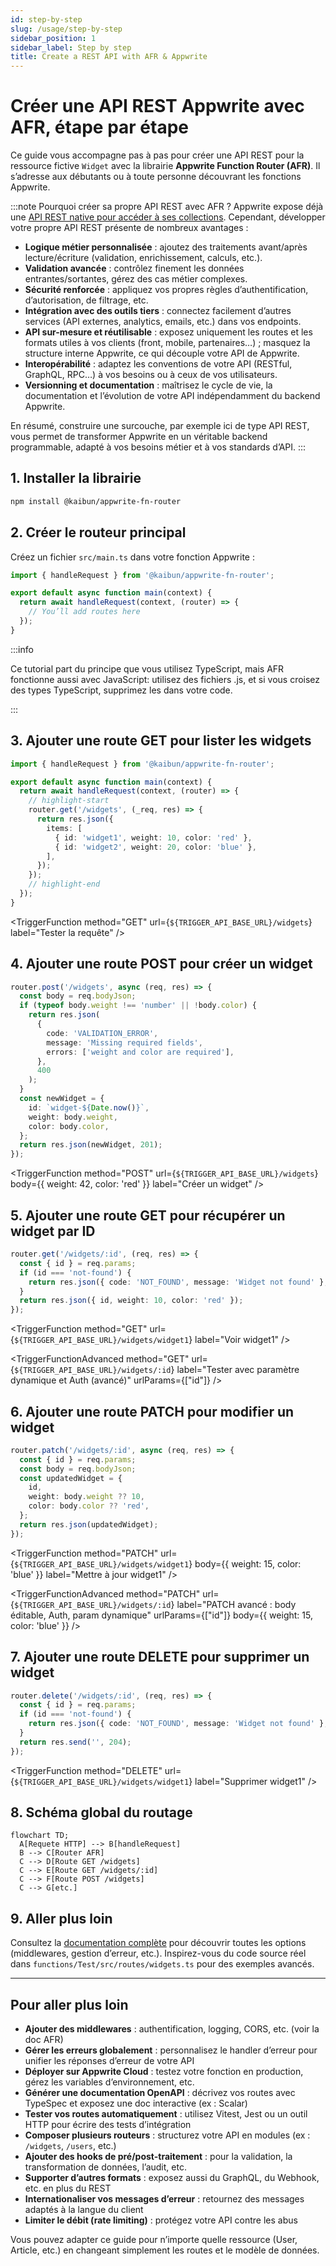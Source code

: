 ```yaml
---
id: step-by-step
slug: /usage/step-by-step
sidebar_position: 1
sidebar_label: Step by step
title: Create a REST API with AFR & Appwrite
---
```



# Créer une API REST Appwrite avec AFR, étape par étape

Ce guide vous accompagne pas à pas pour créer une API REST pour la ressource fictive `Widget` avec la librairie **Appwrite Function Router (AFR)**. Il s’adresse aux débutants ou à toute personne découvrant les fonctions Appwrite.

:::note Pourquoi créer sa propre API REST avec AFR ?
Appwrite expose déjà une [API REST native pour accéder à ses collections](https://appwrite.io/docs/apis/rest). Cependant, développer votre propre API REST présente de nombreux avantages :

- **Logique métier personnalisée** : ajoutez des traitements avant/après lecture/écriture (validation, enrichissement, calculs, etc.).
- **Validation avancée** : contrôlez finement les données entrantes/sortantes, gérez des cas métier complexes.
- **Sécurité renforcée** : appliquez vos propres règles d’authentification, d’autorisation, de filtrage, etc.
- **Intégration avec des outils tiers** : connectez facilement d’autres services (API externes, analytics, emails, etc.) dans vos endpoints.
- **API sur-mesure et réutilisable** : exposez uniquement les routes et les formats utiles à vos clients (front, mobile, partenaires…) ; masquez la structure interne Appwrite, ce qui découple votre API de Appwrite.
- **Interopérabilité** : adaptez les conventions de votre API (RESTful, GraphQL, RPC…) à vos besoins ou à ceux de vos utilisateurs.
- **Versionning et documentation** : maîtrisez le cycle de vie, la documentation et l’évolution de votre API indépendamment du backend Appwrite.

En résumé, construire une surcouche, par exemple ici de type API REST, vous permet de transformer Appwrite en un véritable backend programmable, adapté à vos besoins métier et à vos standards d’API.
:::

## 1. Installer la librairie

```bash
npm install @kaibun/appwrite-fn-router
```

## 2. Créer le routeur principal

Créez un fichier `src/main.ts` dans votre fonction Appwrite :

```typescript
import { handleRequest } from '@kaibun/appwrite-fn-router';

export default async function main(context) {
  return await handleRequest(context, (router) => {
    // You’ll add routes here
  });
}
```

:::info

Ce tutorial part du principe que vous utilisez TypeScript, mais AFR fonctionne aussi avec JavaScript: utilisez des fichiers .js, et si vous croisez des types TypeScript, supprimez les dans votre code.

:::

## 3. Ajouter une route GET pour lister les widgets

```typescript
import { handleRequest } from '@kaibun/appwrite-fn-router';

export default async function main(context) {
  return await handleRequest(context, (router) => {
    // highlight-start
    router.get('/widgets', (_req, res) => {
      return res.json({
        items: [
          { id: 'widget1', weight: 10, color: 'red' },
          { id: 'widget2', weight: 20, color: 'blue' },
        ],
      });
    });
    // highlight-end
  });
}
```

<TriggerFunction method="GET" url={`${TRIGGER_API_BASE_URL}/widgets`} label="Tester la requête" />

## 4. Ajouter une route POST pour créer un widget

```typescript
router.post('/widgets', async (req, res) => {
  const body = req.bodyJson;
  if (typeof body.weight !== 'number' || !body.color) {
    return res.json(
      {
        code: 'VALIDATION_ERROR',
        message: 'Missing required fields',
        errors: ['weight and color are required'],
      },
      400
    );
  }
  const newWidget = {
    id: `widget-${Date.now()}`,
    weight: body.weight,
    color: body.color,
  };
  return res.json(newWidget, 201);
});
```

<TriggerFunction
method="POST"
url={`${TRIGGER_API_BASE_URL}/widgets`}
body={{ weight: 42, color: 'red' }}
label="Créer un widget"
/> 

## 5. Ajouter une route GET pour récupérer un widget par ID

```typescript
router.get('/widgets/:id', (req, res) => {
  const { id } = req.params;
  if (id === 'not-found') {
    return res.json({ code: 'NOT_FOUND', message: 'Widget not found' }, 404);
  }
  return res.json({ id, weight: 10, color: 'red' });
});
```

<TriggerFunction method="GET" url={`${TRIGGER_API_BASE_URL}/widgets/widget1`} label="Voir widget1" />

<TriggerFunctionAdvanced
  method="GET"
  url={`${TRIGGER_API_BASE_URL}/widgets/:id`}
  label="Tester avec paramètre dynamique et Auth (avancé)"
  urlParams={["id"]}
/>

## 6. Ajouter une route PATCH pour modifier un widget

```typescript
router.patch('/widgets/:id', async (req, res) => {
  const { id } = req.params;
  const body = req.bodyJson;
  const updatedWidget = {
    id,
    weight: body.weight ?? 10,
    color: body.color ?? 'red',
  };
  return res.json(updatedWidget);
});
```

<TriggerFunction
  method="PATCH"
  url={`${TRIGGER_API_BASE_URL}/widgets/widget1`}
  body={{ weight: 15, color: 'blue' }}
  label="Mettre à jour widget1"
/> 

<TriggerFunctionAdvanced
  method="PATCH"
  url={`${TRIGGER_API_BASE_URL}/widgets/:id`}
  label="PATCH avancé : body éditable, Auth, param dynamique"
  urlParams={["id"]}
  body={{ weight: 15, color: 'blue' }}
/>

## 7. Ajouter une route DELETE pour supprimer un widget

```typescript
router.delete('/widgets/:id', (req, res) => {
  const { id } = req.params;
  if (id === 'not-found') {
    return res.json({ code: 'NOT_FOUND', message: 'Widget not found' }, 404);
  }
  return res.send('', 204);
});
```

<TriggerFunction method="DELETE" url={`${TRIGGER_API_BASE_URL}/widgets/widget1`} label="Supprimer widget1" />

## 8. Schéma global du routage

```mermaid
flowchart TD;
  A[Requete HTTP] --> B[handleRequest]
  B --> C[Router AFR]
  C --> D[Route GET /widgets]
  C --> E[Route GET /widgets/:id]
  C --> F[Route POST /widgets]
  C --> G[etc.]
```

## 9. Aller plus loin

Consultez la [documentation complète](https://github.com/kaibun/appwrite-fn-router) pour découvrir toutes les options (middlewares, gestion d’erreur, etc.).
Inspirez-vous du code source réel dans `functions/Test/src/routes/widgets.ts` pour des exemples avancés.

---

## Pour aller plus loin

- **Ajouter des middlewares** : authentification, logging, CORS, etc. (voir la doc AFR)
- **Gérer les erreurs globalement** : personnalisez le handler d’erreur pour unifier les réponses d’erreur de votre API
- **Déployer sur Appwrite Cloud** : testez votre fonction en production, gérez les variables d’environnement, etc.
- **Générer une documentation OpenAPI** : décrivez vos routes avec TypeSpec et exposez une doc interactive (ex : Scalar)
- **Tester vos routes automatiquement** : utilisez Vitest, Jest ou un outil HTTP pour écrire des tests d’intégration
- **Composer plusieurs routeurs** : structurez votre API en modules (ex : `/widgets`, `/users`, etc.)
- **Ajouter des hooks de pré/post-traitement** : pour la validation, la transformation de données, l’audit, etc.
- **Supporter d’autres formats** : exposez aussi du GraphQL, du Webhook, etc. en plus du REST
- **Internationaliser vos messages d’erreur** : retournez des messages adaptés à la langue du client
- **Limiter le débit (rate limiting)** : protégez votre API contre les abus

<scalar-callout type="info" title="Astuce">
Vous pouvez adapter ce guide pour n’importe quelle ressource (User, Article, etc.) en changeant simplement les routes et le modèle de données.
</scalar-callout>
